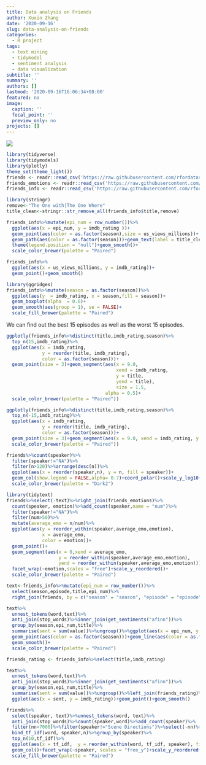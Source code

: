 ```yaml
---
title: Data analysis on Friends
author: Xuxin Zhang
date: '2020-09-16'
slug: data-analysis-on-friends
categories:
  - R project
tags:
  - text mining
  - tidymodel
  - sentiment analysis
  - data visualization
subtitle: ''
summary: ''
authors: []
lastmod: '2020-09-16T16:06:34+08:00'
featured: no
image:
  caption: ''
  focal_point: ''
  preview_only: no
projects: []
---
```

![](/media/friends.jpg)
```r
library(tidyverse)
library(tidymodels)
library(plotly)
theme_set(theme_light())
friends <- readr::read_csv('https://raw.githubusercontent.com/rfordatascience/tidytuesday/master/data/2020/2020-09-08/friends.csv')
friends_emotions <- readr::read_csv('https://raw.githubusercontent.com/rfordatascience/tidytuesday/master/data/2020/2020-09-08/friends_emotions.csv')
friends_info <- readr::read_csv('https://raw.githubusercontent.com/rfordatascience/tidytuesday/master/data/2020/2020-09-08/friends_info.csv')
```

```r
library(stringr)
remove<-"The One with|The One Where"
title_clean<-stringr::str_remove_all(friends_info$title,remove)

friends_info%>%mutate(epi_num = row_number())%>%
  ggplot(aes(x = epi_num, y = imdb_rating ))+
  geom_point(aes(color = as.factor(season),size = us_views_millions))+
  geom_path(aes(color = as.factor(season)))+geom_text(label = title_clean,check_overlap = TRUE)+
  theme(legend.position = "null")+geom_smooth()+
  scale_color_brewer(palette = "Paired")
```

```r
friends_info%>%
  ggplot(aes(x = us_views_millions, y = imdb_rating))+
  geom_point()+geom_smooth()
```


```r
library(ggridges)
friends_info%>%mutate(season = as.factor(season))%>%
  ggplot(aes(y  = imdb_rating, x = season,fill = season))+
  geom_boxplot(alpha  = 0.6)+
  geom_smooth(aes(group = 1), se = FALSE)+
  scale_fill_brewer(palette = "Paired")
```

We can find out the best 15 episodes as well as the worst 15 episodes.
```r
ggplotly(friends_info%>%distinct(title,imdb_rating,season)%>%
  top_n(15,imdb_rating)%>%
  ggplot(aes(x = imdb_rating,
             y = reorder(title, imdb_rating),
             color = as.factor(season)))+
  geom_point(size = 3)+geom_segment(aes(x = 9.0,
                                        xend = imdb_rating,
                                        y = title, 
                                        yend = title),
                                        size = 1.5,
                                    alpha = 0.5)+
  scale_color_brewer(palette = "Paired"))
```


```r
ggplotly(friends_info%>%distinct(title,imdb_rating,season)%>%
  top_n(-15,imdb_rating)%>%
  ggplot(aes(x = imdb_rating,
             y = reorder(title, imdb_rating),
             color = as.factor(season)))+
  geom_point(size = 3)+geom_segment(aes(x = 9.0, xend = imdb_rating, y = title, yend = title),size = 1.5,alpha = 0.5)+
  scale_color_brewer(palette = "Paired"))
```



```r
friends%>%count(speaker)%>%
  filter(speaker!="NA")%>%
  filter(n>120)%>%arrange(desc(n))%>%
  ggplot(aes(x = reorder(speaker,n), y = n, fill = speaker))+
  geom_col(show.legend = FALSE,alpha= 0.7)+coord_polar()+scale_y_log10()+
  scale_color_brewer(palette = "Dark2")
```

```r
library(tidytext)
friends%>%select(-text)%>%right_join(friends_emotions)%>%
  count(speaker, emotion)%>%add_count(speaker,name = "num")%>%
  filter(speaker!="NA")%>%
  filter(num>50)%>%
  mutate(average_emo = n/num)%>%
  ggplot(aes(y = reorder_within(speaker,average_emo,emotion), 
             x = average_emo, 
             color = emotion))+
  geom_point()+
  geom_segment(aes(x = 0,xend = average_emo,
                   y = reorder_within(speaker,average_emo,emotion), 
                   yend = reorder_within(speaker,average_emo,emotion)))+
  facet_wrap(~emotion,scales = "free")+scale_y_reordered()+
  scale_color_brewer(palette = "Paired")
```


```r
text<-friends_info%>%mutate(epi_num = row_number())%>%
  select(season,episode,title,epi_num)%>%
  right_join(friends, by = c("season" = "season", "episode" = "episode"))%>%distinct(season,epi_num,title,text)

text%>%
  unnest_tokens(word,text)%>%
  anti_join(stop_words)%>%inner_join(get_sentiments("afinn"))%>%
  group_by(season,epi_num,title)%>%
  summarise(sent = sum(value))%>%ungroup()%>%ggplot(aes(x = epi_num, y = sent))+
  geom_point(aes(color = as.factor(season)))+geom_line(aes(color = as.factor(season)))+geom_text(aes(label = title),check_overlap = TRUE)+
  geom_smooth()+
  scale_color_brewer(palette = "Paired")
```


```r
friends_rating <- friends_info%>%select(title,imdb_rating)

text%>%
  unnest_tokens(word,text)%>%
  anti_join(stop_words)%>%inner_join(get_sentiments("afinn"))%>%
  group_by(season,epi_num,title)%>%
  summarise(sent = sum(value))%>%ungroup()%>%left_join(friends_rating)%>%
  ggplot(aes(x = sent, y = imdb_rating))+geom_point()+geom_smooth()
```


```r
friends%>%
  select(speaker, text)%>%unnest_tokens(word, text)%>%
  anti_join(stop_words)%>%count(speaker,word)%>%add_count(speaker)%>%
  filter(nn>7000)%>%filter(speaker!="Scene Directions")%>%select(-nn)%>%
  bind_tf_idf(word, speaker,n)%>%group_by(speaker)%>%
  top_n(10,tf_idf)%>%
  ggplot(aes(x = tf_idf,  y = reorder_within(word, tf_idf, speaker), fill = speaker))+
  geom_col()+facet_wrap(~speaker, scales = "free_y")+scale_y_reordered()+
  scale_fill_brewer(palette = "Paired")
  
```










